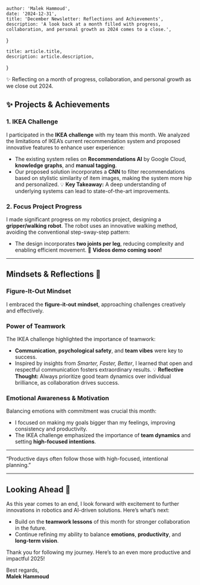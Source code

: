 
    author: 'Malek Hammoud',
    date: '2024-12-31',
    title: 'December Newsletter: Reflections and Achievements',
    description: 'A look back at a month filled with progress, collaboration, and personal growth as 2024 comes to a close.',
}

    title: article.title,
    description: article.description,
}

<div style={{ padding: '20px', backgroundColor: '#f9f9f9', borderRadius: '8px', marginBottom: '20px' }}>
    ✨ Reflecting on a month of progress, collaboration, and personal growth as we close out 2024.
</div>

## ✨ Projects & Achievements

### 1. IKEA Challenge
I participated in the **IKEA challenge** with my team this month. We analyzed the limitations of IKEA’s current recommendation system and proposed innovative features to enhance user experience:
- The existing system relies on **Recommendations AI** by Google Cloud, **knowledge graphs**, and **manual tagging**.
- Our proposed solution incorporates a **CNN** to filter recommendations based on stylistic similarity of item images, making the system more hip and personalized.
💡 **Key Takeaway:** A deep understanding of underlying systems can lead to state-of-the-art improvements.

### 2. Focus Project Progress
I made significant progress on my robotics project, designing a **gripper/walking robot**. The robot uses an innovative walking method, avoiding the conventional step-sway-step pattern:
- The design incorporates **two joints per leg**, reducing complexity and enabling efficient movement.
🎥 **Videos demo coming soon!**

---

## Mindsets & Reflections 🧠

### Figure-It-Out Mindset
I embraced the **figure-it-out mindset**, approaching challenges creatively and effectively.

### Power of Teamwork
The IKEA challenge highlighted the importance of teamwork:
- **Communication**, **psychological safety**, and **team vibes** were key to success.
- Inspired by insights from *Smarter, Faster, Better*, I learned that open and respectful communication fosters extraordinary results.
💡 **Reflective Thought:** Always prioritize good team dynamics over individual brilliance, as collaboration drives success.

### Emotional Awareness & Motivation
Balancing emotions with commitment was crucial this month:
- I focused on making my goals bigger than my feelings, improving consistency and productivity.
- The IKEA challenge emphasized the importance of **team dynamics** and setting **high-focused intentions**.

---

<div style={{ padding: '20px', backgroundColor: '#f9f9f9', borderRadius: '8px', marginBottom: '20px' }}>
    “Productive days often follow those with high-focused, intentional planning.” 
</div>

---

## Looking Ahead 🚀

As this year comes to an end, I look forward with excitement to further innovations in robotics and AI-driven solutions. Here’s what’s next:
- Build on the **teamwork lessons** of this month for stronger collaboration in the future.
- Continue refining my ability to balance **emotions**, **productivity**, and **long-term vision**.

Thank you for following my journey. Here’s to an even more productive and impactful 2025!

Best regards,  
**Malek Hammoud**

